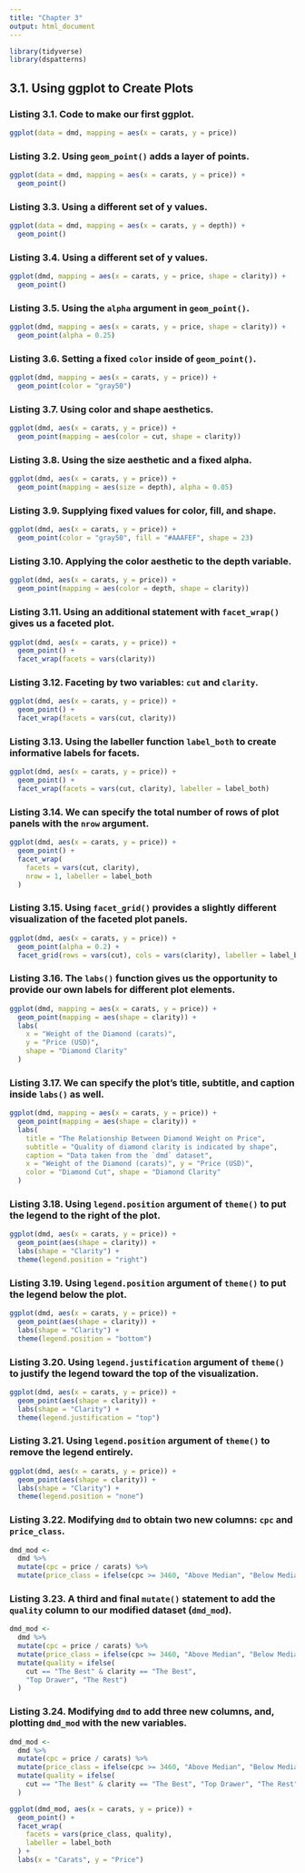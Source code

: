 ```yaml
---
title: "Chapter 3"
output: html_document
---
```


```r
library(tidyverse)
library(dspatterns)
```

## 3.1. Using **ggplot** to Create Plots

### Listing 3.1. Code to make our first ggplot.

```r
ggplot(data = dmd, mapping = aes(x = carats, y = price))
```

### Listing 3.2. Using `geom_point()` adds a layer of points.

```r
ggplot(data = dmd, mapping = aes(x = carats, y = price)) +
  geom_point()
```

### Listing 3.3. Using a different set of y values.

```r
ggplot(data = dmd, mapping = aes(x = carats, y = depth)) +
  geom_point()
```

### Listing 3.4. Using a different set of y values.

```r
ggplot(dmd, mapping = aes(x = carats, y = price, shape = clarity)) +
  geom_point()
```

### Listing 3.5. Using the `alpha` argument in `geom_point()`.

```r
ggplot(dmd, mapping = aes(x = carats, y = price, shape = clarity)) +
  geom_point(alpha = 0.25)
```

### Listing 3.6. Setting a fixed `color` inside of `geom_point()`.

```r
ggplot(dmd, mapping = aes(x = carats, y = price)) +
  geom_point(color = "gray50")
```

### Listing 3.7. Using color and shape aesthetics.

```r
ggplot(dmd, aes(x = carats, y = price)) +
  geom_point(mapping = aes(color = cut, shape = clarity))
```

### Listing 3.8. Using the size aesthetic and a fixed alpha.

```r
ggplot(dmd, aes(x = carats, y = price)) +
  geom_point(mapping = aes(size = depth), alpha = 0.05)
```

### Listing 3.9. Supplying fixed values for color, fill, and shape.

```r
ggplot(dmd, aes(x = carats, y = price)) +
  geom_point(color = "gray50", fill = "#AAAFEF", shape = 23)
```

### Listing 3.10. Applying the color aesthetic to the depth variable.

```r
ggplot(dmd, aes(x = carats, y = price)) +
  geom_point(mapping = aes(color = depth, shape = clarity))
```

### Listing 3.11. Using an additional statement with `facet_wrap()` gives us a faceted plot.

```r
ggplot(dmd, aes(x = carats, y = price)) +
  geom_point() +
  facet_wrap(facets = vars(clarity))
```

### Listing 3.12. Faceting by two variables: `cut` and `clarity`.

```r
ggplot(dmd, aes(x = carats, y = price)) +
  geom_point() +
  facet_wrap(facets = vars(cut, clarity))
```

### Listing 3.13. Using the labeller function `label_both` to create informative labels for facets.

```r
ggplot(dmd, aes(x = carats, y = price)) +
  geom_point() +
  facet_wrap(facets = vars(cut, clarity), labeller = label_both)
```

### Listing 3.14. We can specify the total number of rows of plot panels with the `nrow` argument.

```r
ggplot(dmd, aes(x = carats, y = price)) +
  geom_point() +
  facet_wrap(
    facets = vars(cut, clarity),
    nrow = 1, labeller = label_both
  )
```

### Listing 3.15. Using `facet_grid()` provides a slightly different visualization of the faceted plot panels.

```r
ggplot(dmd, aes(x = carats, y = price)) +
  geom_point(alpha = 0.2) +
  facet_grid(rows = vars(cut), cols = vars(clarity), labeller = label_both)
```

### Listing 3.16. The `labs()` function gives us the opportunity to provide our own labels for different plot elements.

```r
ggplot(dmd, mapping = aes(x = carats, y = price)) +
  geom_point(mapping = aes(shape = clarity)) +
  labs(
    x = "Weight of the Diamond (carats)",
    y = "Price (USD)",
    shape = "Diamond Clarity"
  )
```

### Listing 3.17. We can specify the plot’s title, subtitle, and caption inside `labs()` as well.

```r
ggplot(dmd, mapping = aes(x = carats, y = price)) +
  geom_point(mapping = aes(shape = clarity)) +
  labs(
    title = "The Relationship Between Diamond Weight on Price",
    subtitle = "Quality of diamond clarity is indicated by shape",
    caption = "Data taken from the `dmd` dataset",
    x = "Weight of the Diamond (carats)", y = "Price (USD)",
    color = "Diamond Cut", shape = "Diamond Clarity"
  )
```

### Listing 3.18. Using `legend.position` argument of `theme()` to put the legend to the right of the plot.

```r
ggplot(dmd, aes(x = carats, y = price)) +
  geom_point(aes(shape = clarity)) +
  labs(shape = "Clarity") +
  theme(legend.position = "right")
```

### Listing 3.19. Using `legend.position` argument of `theme()` to put the legend below the plot.

```r
ggplot(dmd, aes(x = carats, y = price)) +
  geom_point(aes(shape = clarity)) +
  labs(shape = "Clarity") +
  theme(legend.position = "bottom")
```

### Listing 3.20. Using `legend.justification` argument of `theme()` to justify the legend toward the top of the visualization.

```r
ggplot(dmd, aes(x = carats, y = price)) +
  geom_point(aes(shape = clarity)) +
  labs(shape = "Clarity") +
  theme(legend.justification = "top")
```

### Listing 3.21. Using `legend.position` argument of `theme()` to remove the legend entirely.

```r
ggplot(dmd, aes(x = carats, y = price)) +
  geom_point(aes(shape = clarity)) +
  labs(shape = "Clarity") +
  theme(legend.position = "none")
```

### Listing 3.22. Modifying `dmd` to obtain two new columns: `cpc` and `price_class`.

```r
dmd_mod <- 
  dmd %>%
  mutate(cpc = price / carats) %>%
  mutate(price_class = ifelse(cpc >= 3460, "Above Median", "Below Median"))
```

### Listing 3.23. A third and final `mutate()` statement to add the `quality` column to our modified dataset (`dmd_mod`).

```r
dmd_mod <- 
  dmd %>%
  mutate(cpc = price / carats) %>%
  mutate(price_class = ifelse(cpc >= 3460, "Above Median", "Below Median")) %>%
  mutate(quality = ifelse(
    cut == "The Best" & clarity == "The Best",
    "Top Drawer", "The Rest")
  )
```

### Listing 3.24. Modifying `dmd` to add three new columns, and, plotting `dmd_mod` with the new variables.

```r
dmd_mod <-
  dmd %>%
  mutate(cpc = price / carats) %>%
  mutate(price_class = ifelse(cpc >= 3460, "Above Median", "Below Median")) %>%
  mutate(quality = ifelse(
    cut == "The Best" & clarity == "The Best", "Top Drawer", "The Rest")
  )

ggplot(dmd_mod, aes(x = carats, y = price)) +
  geom_point() +
  facet_wrap(
    facets = vars(price_class, quality),
    labeller = label_both
  ) +
  labs(x = "Carats", y = "Price")
```

